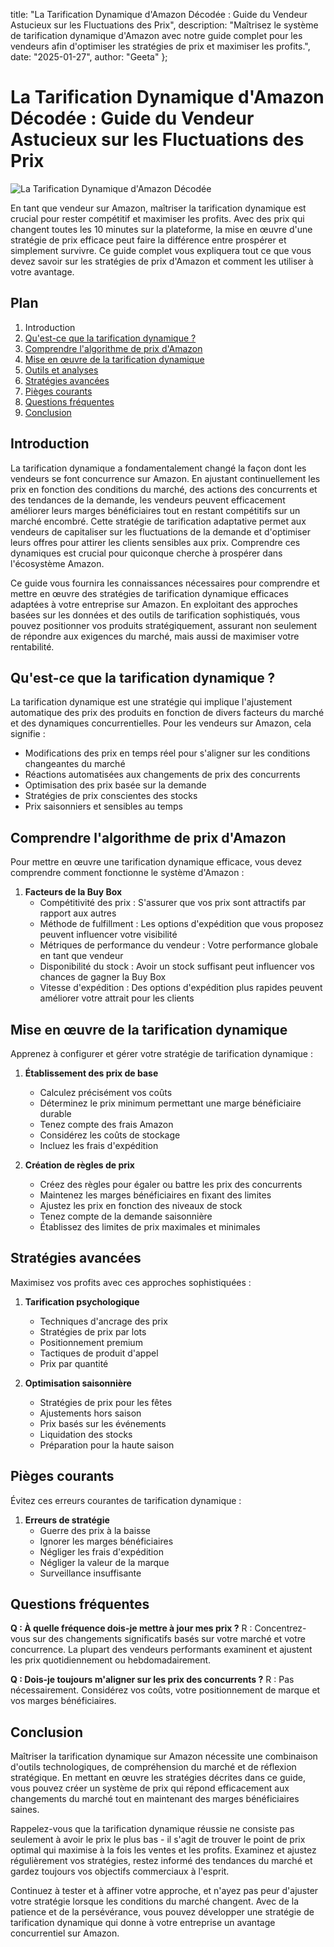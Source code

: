   title: "La Tarification Dynamique d'Amazon Décodée : Guide du Vendeur Astucieux sur les Fluctuations des Prix",
  description: "Maîtrisez le système de tarification dynamique d'Amazon avec notre guide complet pour les vendeurs afin d'optimiser les stratégies de prix et maximiser les profits.",
  date: "2025-01-27",
  author: "Geeta"
};

# La Tarification Dynamique d'Amazon Décodée : Guide du Vendeur Astucieux sur les Fluctuations des Prix

![La Tarification Dynamique d'Amazon Décodée](/images/blog/amazon-dynamic-pricing-decoded.jpeg)

En tant que vendeur sur Amazon, maîtriser la tarification dynamique est crucial pour rester compétitif et maximiser les profits. Avec des prix qui changent toutes les 10 minutes sur la plateforme, la mise en œuvre d'une stratégie de prix efficace peut faire la différence entre prospérer et simplement survivre. Ce guide complet vous expliquera tout ce que vous devez savoir sur les stratégies de prix d'Amazon et comment les utiliser à votre avantage.

## Plan

1. Introduction
2. [Qu'est-ce que la tarification dynamique ?](#quest-ce-que-la-tarification-dynamique)
3. [Comprendre l'algorithme de prix d'Amazon](#comprendre-lalgorithme-de-prix-damazon)
4. [Mise en œuvre de la tarification dynamique](#mise-en-œuvre-de-la-tarification-dynamique)
5. [Outils et analyses](#outils-et-analyses)
6. [Stratégies avancées](#stratégies-avancées)
7. [Pièges courants](#pièges-courants)
8. [Questions fréquentes](#questions-fréquentes)
9. [Conclusion](#conclusion)

## Introduction

La tarification dynamique a fondamentalement changé la façon dont les vendeurs se font concurrence sur Amazon. En ajustant continuellement les prix en fonction des conditions du marché, des actions des concurrents et des tendances de la demande, les vendeurs peuvent efficacement améliorer leurs marges bénéficiaires tout en restant compétitifs sur un marché encombré. Cette stratégie de tarification adaptative permet aux vendeurs de capitaliser sur les fluctuations de la demande et d'optimiser leurs offres pour attirer les clients sensibles aux prix. Comprendre ces dynamiques est crucial pour quiconque cherche à prospérer dans l'écosystème Amazon.

Ce guide vous fournira les connaissances nécessaires pour comprendre et mettre en œuvre des stratégies de tarification dynamique efficaces adaptées à votre entreprise sur Amazon. En exploitant des approches basées sur les données et des outils de tarification sophistiqués, vous pouvez positionner vos produits stratégiquement, assurant non seulement de répondre aux exigences du marché, mais aussi de maximiser votre rentabilité.

## Qu'est-ce que la tarification dynamique ?

La tarification dynamique est une stratégie qui implique l'ajustement automatique des prix des produits en fonction de divers facteurs du marché et des dynamiques concurrentielles. Pour les vendeurs sur Amazon, cela signifie :
   - Modifications des prix en temps réel pour s'aligner sur les conditions changeantes du marché
   - Réactions automatisées aux changements de prix des concurrents
   - Optimisation des prix basée sur la demande
   - Stratégies de prix conscientes des stocks
   - Prix saisonniers et sensibles au temps

## Comprendre l'algorithme de prix d'Amazon

Pour mettre en œuvre une tarification dynamique efficace, vous devez comprendre comment fonctionne le système d'Amazon :

1. **Facteurs de la Buy Box**
   - Compétitivité des prix : S'assurer que vos prix sont attractifs par rapport aux autres
   - Méthode de fulfillment : Les options d'expédition que vous proposez peuvent influencer votre visibilité
   - Métriques de performance du vendeur : Votre performance globale en tant que vendeur
   - Disponibilité du stock : Avoir un stock suffisant peut influencer vos chances de gagner la Buy Box
   - Vitesse d'expédition : Des options d'expédition plus rapides peuvent améliorer votre attrait pour les clients

## Mise en œuvre de la tarification dynamique

Apprenez à configurer et gérer votre stratégie de tarification dynamique :

1. **Établissement des prix de base**
   - Calculez précisément vos coûts
   - Déterminez le prix minimum permettant une marge bénéficiaire durable
   - Tenez compte des frais Amazon
   - Considérez les coûts de stockage
   - Incluez les frais d'expédition

2. **Création de règles de prix**
   - Créez des règles pour égaler ou battre les prix des concurrents
   - Maintenez les marges bénéficiaires en fixant des limites
   - Ajustez les prix en fonction des niveaux de stock
   - Tenez compte de la demande saisonnière
   - Établissez des limites de prix maximales et minimales

## Stratégies avancées

Maximisez vos profits avec ces approches sophistiquées :

1. **Tarification psychologique**
   - Techniques d'ancrage des prix
   - Stratégies de prix par lots
   - Positionnement premium
   - Tactiques de produit d'appel
   - Prix par quantité

2. **Optimisation saisonnière**
   - Stratégies de prix pour les fêtes
   - Ajustements hors saison
   - Prix basés sur les événements
   - Liquidation des stocks
   - Préparation pour la haute saison

## Pièges courants

Évitez ces erreurs courantes de tarification dynamique :

1. **Erreurs de stratégie**
   - Guerre des prix à la baisse
   - Ignorer les marges bénéficiaires
   - Négliger les frais d'expédition
   - Négliger la valeur de la marque
   - Surveillance insuffisante

## Questions fréquentes

**Q : À quelle fréquence dois-je mettre à jour mes prix ?**
R : Concentrez-vous sur des changements significatifs basés sur votre marché et votre concurrence. La plupart des vendeurs performants examinent et ajustent les prix quotidiennement ou hebdomadairement.

**Q : Dois-je toujours m'aligner sur les prix des concurrents ?**
R : Pas nécessairement. Considérez vos coûts, votre positionnement de marque et vos marges bénéficiaires.

## Conclusion

Maîtriser la tarification dynamique sur Amazon nécessite une combinaison d'outils technologiques, de compréhension du marché et de réflexion stratégique. En mettant en œuvre les stratégies décrites dans ce guide, vous pouvez créer un système de prix qui répond efficacement aux changements du marché tout en maintenant des marges bénéficiaires saines.

Rappelez-vous que la tarification dynamique réussie ne consiste pas seulement à avoir le prix le plus bas - il s'agit de trouver le point de prix optimal qui maximise à la fois les ventes et les profits. Examinez et ajustez régulièrement vos stratégies, restez informé des tendances du marché et gardez toujours vos objectifs commerciaux à l'esprit.

Continuez à tester et à affiner votre approche, et n'ayez pas peur d'ajuster votre stratégie lorsque les conditions du marché changent. Avec de la patience et de la persévérance, vous pouvez développer une stratégie de tarification dynamique qui donne à votre entreprise un avantage concurrentiel sur Amazon.
